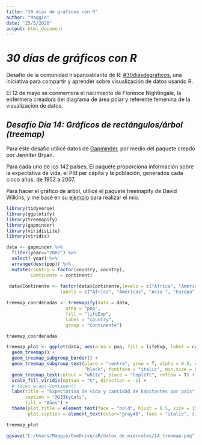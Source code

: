 ```yaml
---
title: "30 días de gráficos con R"
author: "Maggie"
date: "25/5/2020"
output: html_document
---
```


# _30 días de gráficos con R_

Desafío de la comunidad hispanoablante de R: [#30díasdegráficos](https://github.com/cienciadedatos/datos-de-miercoles/blob/master/30-dias-de-graficos-2020.md), una iniciativa para compartir y aprender sobre visualización de datos usando R.

El 12 de mayo se conmemora el nacimiento de Florence Nightingale, la enfermera creadora del diagrama de área polar y referente femenina de la visualización de datos.



## _Desafío Día 14: Gráficos de rectángulos/árbol (treemap)_

Para este desafío utilicé datos de [Gapminder](https://www.gapminder.org/data/), por medio del paquete creado por Jennifer Bryan.

Para cada uno de los 142 países, El paquete proporciona información sobre la expectativa de vida, el PIB per cápita y la población, generados cada cinco años, de 1952 a 2007.

Para hacer el gráfico de árbol, utilicé el paquete treemapify de David Wilkins, y me basé en su [ejemplo](https://cran.r-project.org/web/packages/treemapify/vignettes/introduction-to-treemapify.html) para realizar el mío.


```r
library(tidyverse)
library(ggplotify)
library(treemapify)
library(gapminder)
library(viridisLite)
library(viridis)
```

```r
data <- gapminder %>% 
  filter(year=="2007") %>% 
  select(-year) %>% 
  arrange(desc(pop)) %>%
  mutate(country = factor(country, country), 
         Continente = continent) 
  
 data$Continente <- factor(data$Continente,levels = c("Africa", "Americas", "Asia", "Europe", "Oceania"),
                    labels = c("África", "Américas", "Asia ", "Europa", "Oceanía"))
```

```r
treemap_coordenadas <- treemapify(data = data,
                      area = "pop",
                      fill = "lifeExp",
                      label = "country",
                      group = "Continente")

treemap_coordenadas
```


```r
treemap_plot <- ggplot(data, aes(area = pop, fill = lifeExp, label = country, subgroup = Continente)) +
  geom_treemap() +
  geom_treemap_subgroup_border() +
  geom_treemap_subgroup_text(place = "centre", grow = T, alpha = 0.5, colour =
                             "black", fontface = "italic", min.size = 0) +
  geom_treemap_text(colour = "white", place = "topleft", reflow = T) +
  scale_fill_viridis(option = "C", direction = -1) +
  # facet_wrap(~continent)
  labs(title = "Expectativa de vida y cantidad de habitantes por país",
       caption = "@G33kyCats",
       fill = "Años") +
  theme(plot.title = element_text(face = "bold", hjust = 0.5, size = 15),
        plot.caption = element_text(color="gray40", face = "italic", size = 10))

treemap_plot
```


```r
ggsave("C:/Users/Maggie/OneDrive/aR/datos_de_miercoles/14_treemap.png", treemap_plot, width = 7, height = 6)
```

